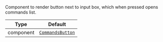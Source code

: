 Component to render button next to input box, which when pressed opens commands list.

| Type | Default |
| - | - |
| component | [`CommandsButton`](../../../../ui-components/commands_button.mdx) |
